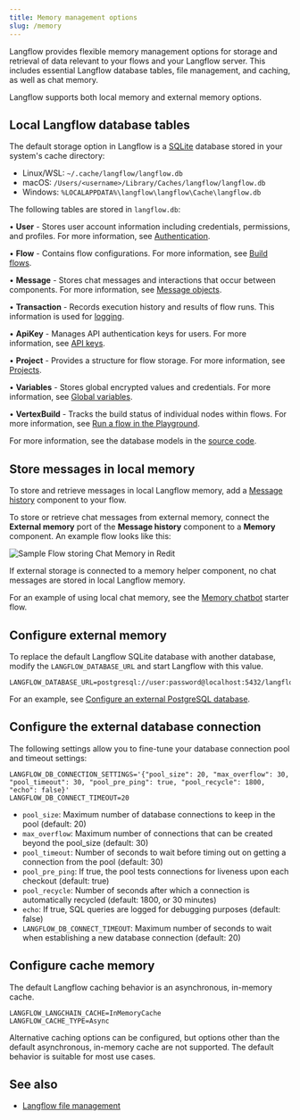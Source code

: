 ```yaml
---
title: Memory management options
slug: /memory
---
```


Langflow provides flexible memory management options for storage and retrieval of data relevant to your flows and your Langflow server.
This includes essential Langflow database tables, file management, and caching, as well as chat memory.

Langflow supports both local memory and external memory options.

## Local Langflow database tables

The default storage option in Langflow is a [SQLite](https://www.sqlite.org/) database stored in your system's cache directory:

- Linux/WSL: `~/.cache/langflow/langflow.db`
- macOS: `/Users/<username>/Library/Caches/langflow/langflow.db`
- Windows: `%LOCALAPPDATA%\langflow\langflow\Cache\langflow.db`

The following tables are stored in `langflow.db`:

• **User** - Stores user account information including credentials, permissions, and profiles. For more information, see [Authentication](/configuration-authentication).

• **Flow** - Contains flow configurations. For more information, see [Build flows](/concepts-flows).

• **Message** - Stores chat messages and interactions that occur between components. For more information, see [Message objects](/data-types#message).

• **Transaction** - Records execution history and results of flow runs. This information is used for [logging](/logging).

• **ApiKey** - Manages API authentication keys for users. For more information, see [API keys](/configuration-api-keys).

• **Project** - Provides a structure for flow storage. For more information, see [Projects](/concepts-flows#projects).

• **Variables** - Stores global encrypted values and credentials. For more information, see [Global variables](/configuration-global-variables).

• **VertexBuild** - Tracks the build status of individual nodes within flows. For more information, see [Run a flow in the Playground](/concepts-playground).

For more information, see the database models in the [source code](https://github.com/langflow-ai/langflow/tree/main/src/backend/base/langflow/services/database/models).

## Store messages in local memory

To store and retrieve messages in local Langflow memory, add a [Message history](/components-helpers#message-history) component to your flow.

To store or retrieve chat messages from external memory, connect the **External memory** port of the **Message history** component to a **Memory** component.
An example flow looks like this:

![Sample Flow storing Chat Memory in Redit](/img/component-message-history-external-memory.png)

If external storage is connected to a memory helper component, no chat messages are stored in local Langflow memory.

For an example of using local chat memory, see the [Memory chatbot](/memory-chatbot) starter flow.

## Configure external memory

To replace the default Langflow SQLite database with another database, modify the `LANGFLOW_DATABASE_URL` and start Langflow with this value.

```
LANGFLOW_DATABASE_URL=postgresql://user:password@localhost:5432/langflow
```

For an example, see [Configure an external PostgreSQL database](/configuration-custom-database).

## Configure the external database connection

The following settings allow you to fine-tune your database connection pool and timeout settings:

```
LANGFLOW_DB_CONNECTION_SETTINGS='{"pool_size": 20, "max_overflow": 30, "pool_timeout": 30, "pool_pre_ping": true, "pool_recycle": 1800, "echo": false}'
LANGFLOW_DB_CONNECT_TIMEOUT=20
```

- `pool_size`: Maximum number of database connections to keep in the pool (default: 20)
- `max_overflow`: Maximum number of connections that can be created beyond the pool_size (default: 30)
- `pool_timeout`: Number of seconds to wait before timing out on getting a connection from the pool (default: 30)
- `pool_pre_ping`: If true, the pool tests connections for liveness upon each checkout (default: true)
- `pool_recycle`: Number of seconds after which a connection is automatically recycled (default: 1800, or 30 minutes)
- `echo`: If true, SQL queries are logged for debugging purposes (default: false)
- `LANGFLOW_DB_CONNECT_TIMEOUT`: Maximum number of seconds to wait when establishing a new database connection (default: 20)

## Configure cache memory

The default Langflow caching behavior is an asynchronous, in-memory cache.
```
LANGFLOW_LANGCHAIN_CACHE=InMemoryCache
LANGFLOW_CACHE_TYPE=Async
```

Alternative caching options can be configured, but options other than the default asynchronous, in-memory cache are not supported.
The default behavior is suitable for most use cases.

## See also

* [Langflow file management](/concepts-file-management)
